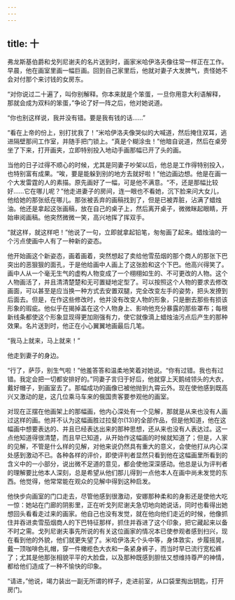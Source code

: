 ```yaml
---
---
---
```

title: 十
---




弗龙斯基伯爵和戈列尼谢夫的名片送到时，画家米哈伊洛夫像往常一样正在工作。早晨，他在画室里画一幅巨画。回到自己家里后，他就对妻子大发脾气，责怪她不会对付那个来讨钱的女房东。

“对你说过二十遍了，叫你别解释。你本来就是个笨蛋，一旦你用意大利语解释，那就会成为双料的笨蛋，”争论了好一阵之后，他对她说道。

“你也别这样说，我并没有错。要是我有钱的话……”

“看在上帝的份上，别打扰我了！”米哈伊洛夫像哭似的大喊道，然后掩住双耳，逃进隔壁那间工作室，并随手把门锁上。“真是个糊涂虫！”他暗自说道，然后在桌旁坐了下来，打开画夹，立即特别投入地动手画那幅已开了头的画。

当他的日子过得不顺心的时候，尤其是同妻子吵架以后，他总是工作得特别投入，也特别富有成果。“唉，要是能躲到别的地方去就好啦！”他边画边想。他是在画一个大发雷霆的人的素描。原先画好了一幅，可是他不满意。“不，还是那幅比较好……它在哪儿呢？”他走进妻子的房间，连一眼也不看她，沉下脸来问大女儿，他给她的那张纸在哪儿。那张被丢弃的画稿找到了，但是已被弄脏，沾满了蜡烛油。他还是拿起这张画稿，放在自己的桌子上，然后离开桌子，微微眯起眼睛，开始审阅画稿。他突然微微一笑，高兴地挥了挥双手。

“就这样，就这样吧！”他说了一句，立即就拿起铅笔，匆匆画了起来。蜡烛油的一个污点使画中人有了一种新的姿态。

他开始画这个新姿态，画着画着，突然想起了卖给他雪茄烟的那个商人的那张下巴突出的恶狠狠的面孔，于是他给画中人画上了这张脸和这个下巴。他高兴得笑了。画中人从一个毫无生气的虚构人物变成了一个栩栩如生的、不可更改的人物。这个人物画活了，并且清清楚楚和无可置疑地定型了。可以按照这个人物的要求去修改画面，可以甚至是应当换一种方式去安置双腿，完全改变左手的姿势，把头发撩到后面去。但是，在作这些修改时，他并没有改变人物的形象，只是删去那些有损该形象的瑕疵。他似乎在揭掉盖在这个人物身上、影响他充分暴露的那些罩布；每根新线条都使这个形象显现得更加刚强有力，使它就像滴上蜡烛油污点后产生的那种效果。名片送到时，他正在小心翼翼地画最后几笔。

“我马上就来，马上就来！”

他走到妻子的身边。

“行了，萨莎，别生气啦！”他羞答答和温柔地笑着对她说。“你有过错。我也有过错。我定会把一切都安排好的。”同妻子言归于好后，他就穿上天鹅绒领头的大衣，戴好帽子，到画室去了。那幅成功的画像已被他抛到九霄云外。现在使他感到既高兴又激动的是，这几位乘马车来的俄国贵客要参观他的画室。

对现在正摆在他画架上的那幅画，他内心深处有一个见解，那就是从来也没有人画过这样的画。他并不认为这幅画胜过拉斐尔(13)的全部作品，但是他知道，他在这幅画中想要表达的、并且已经表达出来的那种思想，还从来也没有人表达过。这一点他知道得很清楚，而且早已知道，从开始作这幅画的时候就知道了；但是，人家的见解，不管是什么样的见解，对他来说仍然具有重大的意义，会使他打从内心深处感到激动不已。各种各样的评价，即使评判者显然只看到他在这幅画里所看到的含义中的一小部分，说出微不足道的意见，都会使他深深感动。他总是认为评判者的理解要比他本人深刻，总是希望从他们那儿得到一点他本人在画中尚未发觉的东西。他觉得，他常常能在观众的见解中得到这种启发。

他快步向画室的门口走去，尽管他感到很激动，安娜那种柔和的身影还是使他大吃一惊：她站在门廊的阴影里，正在听戈列尼谢夫急切地向她说话，同时也看得出她想回头看看走过来的画家。他自己也没有发觉，就在他向他们走近的时候，他像抓住并吞进卖雪茄烟商人的下巴特征那样，抓住并吞进了这个印象，把它藏起来以备不时之需。戈列尼谢夫事先所说的有关这位画家的情况本已使参观者感到扫兴，现在看到他的外貌，他们就更失望了。米哈伊洛夫个头中等，身体敦实，步履摇晃，戴一顶咖啡色礼帽，穿一件橄榄色大衣和一条紧身裤子，而当时早已流行宽松裤了；尤其是他那张相貌平平的大脸盘，以及那种既感到胆怯又想维持尊严的神情，都给他们造成了一种不愉快的印象。

“请进，”他说，竭力装出一副无所谓的样子，走进前室，从口袋里掏出钥匙，打开房门。